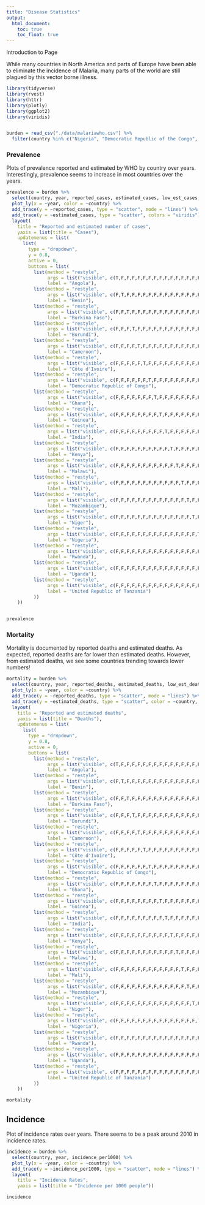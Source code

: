 ```yaml
---
title: "Disease Statistics"
output: 
  html_document:
    toc: true
    toc_float: true
---
```


Introduction to Page

While many countries in North America and parts of Europe have been able to eliminate the incidence of Malaria, many parts of the world are still plagued by this vector borne illness.  



```r
library(tidyverse)
library(rvest)
library(httr)
library(plotly)
library(ggplot2)
library(viridis)


burden = read_csv("./data/malariawho.csv") %>% 
  filter(country %in% c("Nigeria", "Democratic Republic of the Congo", "Uganda", "Mozambique", "Côte d'Ivoire", "Niger", "Burkina Faso", "Mali", "Angola", "United Republic of Tanzania", "India", "Ghana", "Cameroon", "Rwanda", "Benin", "Malawi", "Kenya", "Guinea", "Burundi"))
```


### Prevalence

Plots of prevalence reported and estimated by WHO by country over years. Interestingly, prevalence seems to increase in most countries over the years.

```r
prevalence = burden %>%
  select(country, year, reported_cases, estimated_cases, low_est_cases, high_est_cases) %>%
  plot_ly(x = ~year, color = ~country) %>% 
  add_trace(y = ~reported_cases, type = "scatter", mode = "lines") %>% 
  add_trace(y = ~estimated_cases, type = "scatter", colors = "viridis") %>% 
  layout(
    title = "Reported and estimated number of cases",
    yaxis = list(title = "Cases"),
    updatemenus = list(
      list(
        type = "dropdown",
        y = 0.8,
        active = 0,
        buttons = list(
          list(method = "restyle",
               args = list("visible", c(T,F,F,F,F,F,F,F,F,F,F,F,F,F,F,F,F,F,F)), 
               label = "Angola"),
          list(method = "restyle",
               args = list("visible", c(F,T,F,F,F,F,F,F,F,F,F,F,F,F,F,F,F,F,F)), 
               label = "Benin"),
          list(method = "restyle",
               args = list("visible", c(F,F,T,F,F,F,F,F,F,F,F,F,F,F,F,F,F,F,F)), 
               label = "Burkina Faso"),
          list(method = "restyle",
               args = list("visible", c(F,F,F,T,F,F,F,F,F,F,F,F,F,F,F,F,F,F,F)), 
               label = "Burundi"),
          list(method = "restyle",
               args = list("visible", c(F,F,F,F,T,F,F,F,F,F,F,F,F,F,F,F,F,F,F)), 
               label = "Cameroon"),
          list(method = "restyle",
               args = list("visible", c(F,F,F,F,F,T,F,F,F,F,F,F,F,F,F,F,F,F,F)), 
               label = "Côte d'Ivoire"),
          list(method = "restyle",
               args = list("visible", c(F,F,F,F,F,F,T,F,F,F,F,F,F,F,F,F,F,F,F)), 
               label = "Democratic Republic of Congo"),
          list(method = "restyle",
               args = list("visible", c(F,F,F,F,F,F,F,T,F,F,F,F,F,F,F,F,F,F,F)), 
               label = "Ghana"),
          list(method = "restyle",
               args = list("visible", c(F,F,F,F,F,F,F,F,T,F,F,F,F,F,F,F,F,F,F)), 
               label = "Guinea"),
          list(method = "restyle",
               args = list("visible", c(F,F,F,F,F,F,F,F,F,T,F,F,F,F,F,F,F,F,F)), 
               label = "India"),
          list(method = "restyle",
               args = list("visible", c(F,F,F,F,F,F,F,F,F,F,T,F,F,F,F,F,F,F,F)), 
               label = "Kenya"),
          list(method = "restyle",
               args = list("visible", c(F,F,F,F,F,F,F,F,F,F,F,T,F,F,F,F,F,F,F)), 
               label = "Malawi"),
          list(method = "restyle",
               args = list("visible", c(F,F,F,F,F,F,F,F,F,F,F,F,T,F,F,F,F,F,F)), 
               label = "Mali"),
          list(method = "restyle",
               args = list("visible", c(F,F,F,F,F,F,F,F,F,F,F,F,F,T,F,F,F,F,F)), 
               label = "Mozambique"),
          list(method = "restyle",
               args = list("visible", c(F,F,F,F,F,F,F,F,F,F,F,F,F,F,T,F,F,F,F)), 
               label = "Niger"),
          list(method = "restyle",
               args = list("visible", c(F,F,F,F,F,F,F,F,F,F,F,F,F,F,F,T,F,F,F)), 
               label = "Nigeria"),
          list(method = "restyle",
               args = list("visible", c(F,F,F,F,F,F,F,F,F,F,F,F,F,F,F,F,T,F,F)), 
               label = "Rwanda"),
          list(method = "restyle",
               args = list("visible", c(F,F,F,F,F,F,F,F,F,F,F,F,F,F,F,F,F,T,F)), 
               label = "Uganda"),
          list(method = "restyle",
               args = list("visible", c(F,F,F,F,F,F,F,F,F,F,F,F,F,F,F,F,F,F,T)), 
               label = "United Republic of Tanzania")
          ))
    ))


prevalence
```


### Mortality

Mortality is documented by reported deaths and estimated deaths. As expected, reported deaths are far lower than estimated deaths.  However, from estimated deaths, we see some countries trending towards lower numbers!

```r
mortality = burden %>%
  select(country, year, reported_deaths, estimated_deaths, low_est_death, high_est_death) %>%
  plot_ly(x = ~year, color = ~country) %>% 
  add_trace(y = ~reported_deaths, type = "scatter", mode = "lines") %>% 
  add_trace(y = ~estimated_deaths, type = "scatter", color = ~country, colors = "viridis") %>% 
  layout(
    title = "Reported and estimated deaths",
    yaxis = list(title = "Deaths"),
    updatemenus = list(
      list(
        type = "dropdown",
        y = 0.8,
        active = 0,
        buttons = list(
          list(method = "restyle",
               args = list("visible", c(T,F,F,F,F,F,F,F,F,F,F,F,F,F,F,F,F,F,F)), 
               label = "Angola"),
          list(method = "restyle",
               args = list("visible", c(F,T,F,F,F,F,F,F,F,F,F,F,F,F,F,F,F,F,F)), 
               label = "Benin"),
          list(method = "restyle",
               args = list("visible", c(F,F,T,F,F,F,F,F,F,F,F,F,F,F,F,F,F,F,F)), 
               label = "Burkina Faso"),
          list(method = "restyle",
               args = list("visible", c(F,F,F,T,F,F,F,F,F,F,F,F,F,F,F,F,F,F,F)), 
               label = "Burundi"),
          list(method = "restyle",
               args = list("visible", c(F,F,F,F,T,F,F,F,F,F,F,F,F,F,F,F,F,F,F)), 
               label = "Cameroon"),
          list(method = "restyle",
               args = list("visible", c(F,F,F,F,F,T,F,F,F,F,F,F,F,F,F,F,F,F,F)), 
               label = "Côte d'Ivoire"),
          list(method = "restyle",
               args = list("visible", c(F,F,F,F,F,F,T,F,F,F,F,F,F,F,F,F,F,F,F)), 
               label = "Democratic Republic of Congo"),
          list(method = "restyle",
               args = list("visible", c(F,F,F,F,F,F,F,T,F,F,F,F,F,F,F,F,F,F,F)), 
               label = "Ghana"),
          list(method = "restyle",
               args = list("visible", c(F,F,F,F,F,F,F,F,T,F,F,F,F,F,F,F,F,F,F)), 
               label = "Guinea"),
          list(method = "restyle",
               args = list("visible", c(F,F,F,F,F,F,F,F,F,T,F,F,F,F,F,F,F,F,F)), 
               label = "India"),
          list(method = "restyle",
               args = list("visible", c(F,F,F,F,F,F,F,F,F,F,T,F,F,F,F,F,F,F,F)), 
               label = "Kenya"),
          list(method = "restyle",
               args = list("visible", c(F,F,F,F,F,F,F,F,F,F,F,T,F,F,F,F,F,F,F)), 
               label = "Malawi"),
          list(method = "restyle",
               args = list("visible", c(F,F,F,F,F,F,F,F,F,F,F,F,T,F,F,F,F,F,F)), 
               label = "Mali"),
          list(method = "restyle",
               args = list("visible", c(F,F,F,F,F,F,F,F,F,F,F,F,F,T,F,F,F,F,F)), 
               label = "Mozambique"),
          list(method = "restyle",
               args = list("visible", c(F,F,F,F,F,F,F,F,F,F,F,F,F,F,T,F,F,F,F)), 
               label = "Niger"),
          list(method = "restyle",
               args = list("visible", c(F,F,F,F,F,F,F,F,F,F,F,F,F,F,F,T,F,F,F)), 
               label = "Nigeria"),
          list(method = "restyle",
               args = list("visible", c(F,F,F,F,F,F,F,F,F,F,F,F,F,F,F,F,T,F,F)), 
               label = "Rwanda"),
          list(method = "restyle",
               args = list("visible", c(F,F,F,F,F,F,F,F,F,F,F,F,F,F,F,F,F,T,F)), 
               label = "Uganda"),
          list(method = "restyle",
               args = list("visible", c(F,F,F,F,F,F,F,F,F,F,F,F,F,F,F,F,F,F,T)), 
               label = "United Republic of Tanzania")
          ))
    ))

mortality
```

## Incidence

Plot of incidence rates over years.  There seems to be a peak around 2010 in incidence rates.

```r
incidence = burden %>%
  select(country, year, incidence_per1000) %>%
  plot_ly(x = ~year, color = ~country) %>% 
  add_trace(y = ~incidence_per1000, type = "scatter", mode = "lines") %>% 
  layout(
    title = "Incidence Rates",
    yaxis = list(title = "Incidence per 1000 people"))

incidence
```

